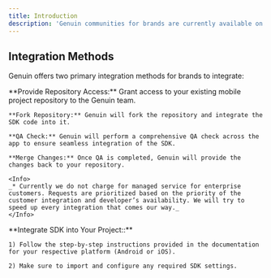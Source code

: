 ```yaml
---
title: Introduction
description: 'Genuin communities for brands are currently available on mobile native SDKs for Android and iOS platforms. These SDKs seamlessly integrate with a brands O&O apps, facilitating community-driven social video experience within the mobile environment.'
---
```


## Integration Methods

Genuin offers two primary integration methods for brands to integrate:

<AccordionGroup>
  <Accordion title="Managed Service Integration">
    **Provide Repository Access:** Grant access to your existing mobile project repository to the Genuin team.

    **Fork Repository:** Genuin will fork the repository and integrate the SDK code into it.

    **QA Check:** Genuin will perform a comprehensive QA check across the app to ensure seamless integration of the SDK.

    **Merge Changes:** Once QA is completed, Genuin will provide the changes back to your repository.

    <Info>
    _* Currently we do not charge for managed service for enterprise customers. Requests are prioritized based on the priority of the customer integration and developer’s availability. We will try to speed up every integration that comes our way._
    </Info>
  </Accordion>
  <Accordion title="Self Service Integration">
    **Integrate SDK into Your Project::**
    
    1) Follow the step-by-step instructions provided in the documentation for your respective platform (Android or iOS).

    2) Make sure to import and configure any required SDK settings.

  </Accordion>
</AccordionGroup>
